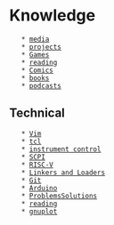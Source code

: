 = Knowledge =
    * [[media]]
    * [[projects]]
    * [[Games]]
    * [[reading]]
    * [[Comics]]
    * [[books]]
    * [[podcasts]]

== Technical ==

    * [[Vim]]
    * [[tcl]]
    * [[instrument control]]
    * [[SCPI]]
    * [[RISC-V]]
    * [[Linkers and Loaders]]
    * [[Git]]
    * [[Arduino]]
    * [[ProblemsSolutions]]
    * [[reading]]
    * [[gnuplot]]
